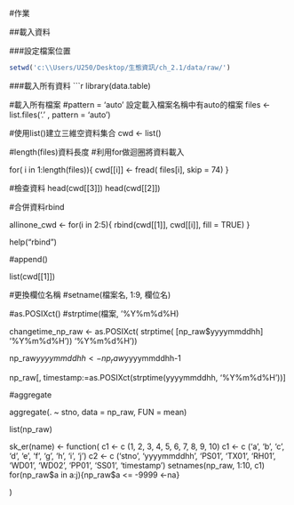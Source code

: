 #作業

##載入資料

###設定檔案位置
```r
setwd('c:\\Users/U250/Desktop/生態資訊/ch_2.1/data/raw/')
```

###載入所有資料
```r
library(data.table)

#載入所有檔案
#pattern = 'auto'  設定載入檔案名稱中有auto的檔案
files <- list.files('.' , pattern = 'auto')

#使用list()建立三維空資料集合
cwd <- list()

#length(files)資料長度
#利用for做迴圈將資料載入

for( i in 1:length(files)){
  cwd[[i]] <- fread( files[i], skip = 74)
}

#檢查資料
head(cwd[[3]])
head(cwd[[2]])

#合併資料rbind

allinone_cwd <- for(i in 2:5){
  rbind(cwd[[1]], cwd[[i]], fill = TRUE)
}

help("rbind")





#append()

list(cwd[[1]])



#更換欄位名稱
#setname(檔案名, 1:9, 欄位名)

#as.POSIXct()
#strptime(檔案, '%Y%m%d%H)

changetime_np_raw <- as.POSIXct( strptime(
  [np_raw$yyyymmddhh]   '%Y%m%d%H'))                              '%Y%m%d%H'))

np_raw$yyyymmddhh <- np_raw$yyyymmddhh-1

np_raw[, timestamp:=as.POSIXct(strptime(yyyymmddhh, '%Y%m%d%H'))]


#aggregate

aggregate(. ~ stno, data = np_raw, FUN = mean)

list(np_raw)


sk_er(name)
<- function(
  c1 <- c (1, 2, 3, 4, 5, 6, 7, 8, 9, 10)
  c1 <- c ('a', 'b', 'c', 'd', 'e', 'f', 'g', 'h', 'i', 'j')
  c2 <- c ('stno', 'yyyymmddhh', 'PS01', 'TX01', 'RH01',
           'WD01', 'WD02', 'PP01', 'SS01', 'timestamp')
  setnames(np_raw, 1:10, c1)
  for(np_raw$a in a:j){np_raw$a <= -9999 <-na}
    
    
    
)